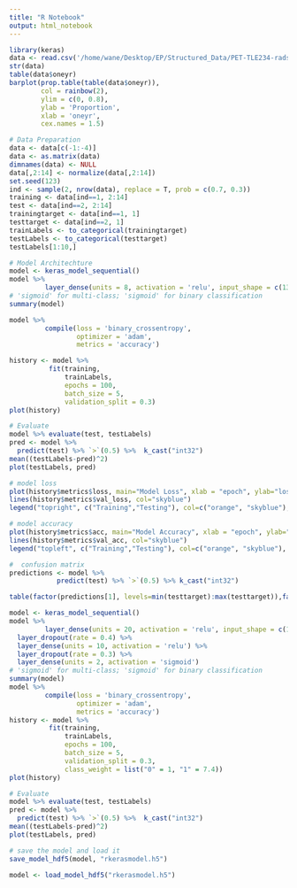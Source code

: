 ```yaml
---
title: "R Notebook"
output: html_notebook
---
```


[](https://heartbeat.comet.ml/binary-classification-using-keras-in-r-ef3d42202aaa)
```r
library(keras)
data <- read.csv('/home/wane/Desktop/EP/Structured_Data/PET-TLE234-radscore-RCS2.csv', header = T)
str(data)
table(data$oneyr)
barplot(prop.table(table(data$oneyr)),
        col = rainbow(2),
        ylim = c(0, 0.8),
        ylab = 'Proportion',
        xlab = 'oneyr',
        cex.names = 1.5)
```
```r
# Data Preparation
data <- data[c(-1:-4)]
data <- as.matrix(data)
dimnames(data) <- NULL
data[,2:14] <- normalize(data[,2:14])
set.seed(123)
ind <- sample(2, nrow(data), replace = T, prob = c(0.7, 0.3))
training <- data[ind==1, 2:14]
test <- data[ind==2, 2:14]
trainingtarget <- data[ind==1, 1]
testtarget <- data[ind==2, 1]
trainLabels <- to_categorical(trainingtarget)
testLabels <- to_categorical(testtarget)
testLabels[1:10,]
```
```r
# Model Architechture
model <- keras_model_sequential()
model %>% 
         layer_dense(units = 8, activation = 'relu', input_shape = c(13)) %>%  layer_dense(units = 2, activation = 'sigmoid')
# 'sigmoid' for multi-class; 'sigmoid' for binary classification 
summary(model)
```
```r
model %>% 
         compile(loss = 'binary_crossentropy',
                 optimizer = 'adam',
                 metrics = 'accuracy')
```

```r
history <- model %>%
          fit(training,
              trainLabels,
              epochs = 100,
              batch_size = 5,
              validation_split = 0.3)
plot(history)
```
```r
# Evaluate
model %>% evaluate(test, testLabels)
pred <- model %>% 
  predict(test) %>% `>`(0.5) %>%  k_cast("int32")
mean((testLabels-pred)^2)
plot(testLabels, pred)
```

```r
# model loss
plot(history$metrics$loss, main="Model Loss", xlab = "epoch", ylab="loss", col="orange", type="l")
lines(history$metrics$val_loss, col="skyblue")
legend("topright", c("Training","Testing"), col=c("orange", "skyblue"), lty=c(1,1))
```

```r
# model accuracy 
plot(history$metrics$acc, main="Model Accuracy", xlab = "epoch", ylab="accuracy", col="orange", type="l")
lines(history$metrics$val_acc, col="skyblue")
legend("topleft", c("Training","Testing"), col=c("orange", "skyblue"), lty=c(1,1))
```
```r
#  confusion matrix
predictions <- model %>% 
            predict(test) %>% `>`(0.5) %>% k_cast("int32")

table(factor(predictions[1], levels=min(testtarget):max(testtarget)),factor(testtarget, levels=min(testtarget):max(testtarget)))
```
```r
model <- keras_model_sequential()
model %>% 
         layer_dense(units = 20, activation = 'relu', input_shape = c(13)) %>%  
  layer_dropout(rate = 0.4) %>% 
  layer_dense(units = 10, activation = 'relu') %>% 
  layer_dropout(rate = 0.3) %>%   
  layer_dense(units = 2, activation = 'sigmoid')
# 'sigmoid' for multi-class; 'sigmoid' for binary classification 
summary(model)
model %>% 
         compile(loss = 'binary_crossentropy',
                 optimizer = 'adam',
                 metrics = 'accuracy')
history <- model %>%
          fit(training,
              trainLabels,
              epochs = 100,
              batch_size = 5,
              validation_split = 0.3,
              class_weight = list("0" = 1, "1" = 7.4))
plot(history)
```
```r
# Evaluate
model %>% evaluate(test, testLabels)
pred <- model %>% 
  predict(test) %>% `>`(0.5) %>%  k_cast("int32")
mean((testLabels-pred)^2)
plot(testLabels, pred)
```

```r
# save the model and load it
save_model_hdf5(model, "rkerasmodel.h5")

model <- load_model_hdf5("rkerasmodel.h5")
```
 
